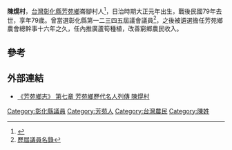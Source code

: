 '''陳熀村'''{{BD|1912年||1991年}}，[[台灣|台灣]][[彰化縣|彰化縣]][[芳苑鄉|芳苑鄉]]崙腳村人<ref>{{Cite web |url=http://tao.wordpedia.com/detail_j.aspx?database_id=1&content_id=891&volumn_id=168828&chapter_id=367354 |title=精耕•施肥•好品種－彰化芳苑模範蔗農陳熀村經驗談 |access-date=2014-12-10 |archive-date=2014-12-10 |archive-url=https://web.archive.org/web/20141210130821/http://tao.wordpedia.com/detail_j.aspx?database_id=1&content_id=891&volumn_id=168828&chapter_id=367354 |dead-url=no }}</ref>，日治時期大正元年出生，戰後民國79年去世，享年79歲。曾當選彰化縣第一二三四五屆議會議員<ref>[http://www.chcc.gov.tw/content/intro/intro05_03.aspx 歷屆議員名錄]</ref>，之後被遴選擔任芳苑鄉農會總幹事十六年之久，任內推廣蘆筍種植，改善窮鄉農民收入。

==參考==
{{reflist}}

==外部連結==
*[https://web.archive.org/web/20160304125736/http://tmdb.ncl.edu.tw/cgi/hypage.cgi?HYPAGE=local_image.hpg&xml_id=0000304588&dtd_id=51&project_id=local&brn=100861413&callno=001638871&page=%E9%A0%81138-139 《芳苑鄉志》 第七章 芳苑鄉歷代名人列傳 陳熀村]

[[Category:彰化縣議員|Category:彰化縣議員]]
[[Category:芳苑人|Category:芳苑人]]
[[Category:台灣農民|Category:台灣農民]]
[[Category:陳姓|Category:陳姓]]